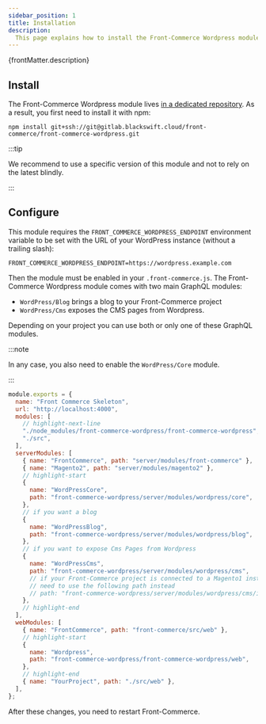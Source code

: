 ```yaml
---
sidebar_position: 1
title: Installation
description:
  This page explains how to install the Front-Commerce Wordpress module.
---
```


<p>{frontMatter.description}</p>

## Install

The Front-Commerce Wordpress module lives [in a dedicated
repository](https://gitlab.blackswift.cloud/front-commerce/front-commerce-wordpress).
As a result, you first need to install it with npm:

```shell
npm install git+ssh://git@gitlab.blackswift.cloud/front-commerce/front-commerce-wordpress.git
```

:::tip

We recommend to use a specific version of this module and not to rely on the
latest blindly.

:::

## Configure

This module requires the `FRONT_COMMERCE_WORDPRESS_ENDPOINT` environment
variable to be set with the URL of your WordPress instance (without a
trailing slash):

```shell title=.env
FRONT_COMMERCE_WORDPRESS_ENDPOINT=https://wordpress.example.com
```

Then the module must be enabled in your `.front-commerce.js`. The Front-Commerce
Wordpress module comes with two main GraphQL modules:

* `WordPress/Blog` brings a blog to your Front-Commerce project
* `WordPress/Cms` exposes the CMS pages from Wordpress.

Depending on your project you can use both or only one of these GraphQL modules.

:::note

In any case, you also need to enable the `WordPress/Core` module.

:::

```javascript title=.front-commerce.js
module.exports = {
  name: "Front Commerce Skeleton",
  url: "http://localhost:4000",
  modules: [
    // highlight-next-line
    "./node_modules/front-commerce-wordpress/front-commerce-wordpress",
    "./src",
  ],
  serverModules: [
    { name: "FrontCommerce", path: "server/modules/front-commerce" },
    { name: "Magento2", path: "server/modules/magento2" },
    // highlight-start
    {
      name: "WordPressCore",
      path: "front-commerce-wordpress/server/modules/wordpress/core",
    },
    // if you want a blog
    {
      name: "WordPressBlog",
      path: "front-commerce-wordpress/server/modules/wordpress/blog",
    },
    // if you want to expose Cms Pages from Wordpress
    {
      name: "WordPressCms",
      path: "front-commerce-wordpress/server/modules/wordpress/cms",
      // if your Front-Commerce project is connected to a Magento1 instance, you
      // need to use the following path instead
      // path: "front-commerce-wordpress/server/modules/wordpress/cms/index.magento1.js",
    },
    // highlight-end
  ],
  webModules: [
    { name: "FrontCommerce", path: "front-commerce/src/web" },
    // highlight-start
    {
      name: "Wordpress",
      path: "front-commerce-wordpress/front-commerce-wordpress/web",
    },
    // highlight-end
    { name: "YourProject", path: "./src/web" },
  ],
};
```

After these changes, you need to restart Front-Commerce.
